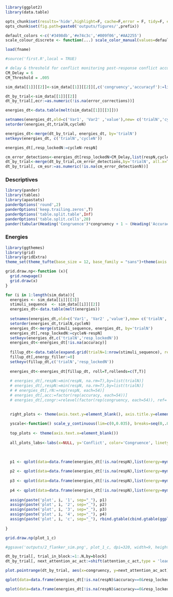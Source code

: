 ```r
library(ggplot2)
library(data.table)

opts_chunk$set(results='hide',highlight=F, cache=F,error = F, tidy=F, echo=F, message=F, warning=F, comment=NA, external=F,split=F, dpi=320, dev='png', dev.args = list(type='cairo'))
opts_chunk$set(fig.path=paste0('outputs/figures/',prefix))

default_colors <-c('#3498db','#e74c3c','#009f06','#AA2255')
scale_colour_discrete <- function(...) scale_color_manual(values=default_colors, ...)

load(fname)

#source('first.R',local = TRUE)

# delay & threshold for conflict monitoring post-response conflict accumulator for error detection
CM_Delay = 6
CM_Threshold = .005

sim_data[[1]][[2]]<-sim_data[[1]][[2]][,c('congruency','accuracyf'):=list(droplevels(factor(congruency, levels=c('compatible','neutral','incompatible'), labels=c('Compatible','Neutral','Incompatible'))),factor(accuracy, labels=c('Errors','Correct')))]

dt_by_trial<-sim_data[[1]][[2]]
dt_by_trial[,ecr:=as.numeric(!is.na(error_corrections))]

energies_dt<-data.table(melt(sim_data[[1]][[3]]))

setnames(energies_dt,old=c('Var1', 'Var2' ,'value'),new= c('trialN','cycleN','energy'))
setorder(energies_dt,trialN,cycleN)

energies_dt<-merge(dt_by_trial, energies_dt, by='trialN')
setkeyv(energies_dt, c('trialN','cycleN'))

energies_dt[,resp_lockedN:=cycleN-respN]

cm_error_detections<-energies_dt[resp_lockedN>CM_Delay,list(respN,cycleN,cum_energy=cumsum(energy) ),by=trialN][cum_energy>CM_Threshold,list(cm_error_detectionN=cycleN[1], cm_error_detection_energy=cum_energy[1]*1000),by=trialN]
dt_by_trial<-merge(dt_by_trial,cm_error_detections,by='trialN', all.x=T)
dt_by_trial[, cm_esr:=as.numeric(!is.na(cm_error_detectionN))]
```

### Descriptives
```r
library(pander)
library(tables)
library(apastats)
panderOptions('round',2)
panderOptions('keep.trailing.zeros',T)
panderOptions('table.split.table',Inf)
panderOptions('table.split.cells',20)
pander(tabular(Heading('Congruence')*congruency + 1 ~ (Heading('Accuracy')*accuracy*Format(digits=2)+(Heading()*accuracyf + 1) *(Heading('RT')*RTs+Heading('RM ESR')*ecr*Format(f.round())+Heading('CM ESR')*cm_esr*Format(f.round())))*Heading()*mymean+1, data = dt_by_trial))
```

### Energies


```r
library(ggthemes)
library(grid)
library(gridExtra)
theme_set(theme_tufte(base_size = 12, base_family = "sans")+theme(axis.line=element_line(),axis.line.x=element_line(),axis.line.y=element_line(),panel.grid=element_line(colour = 'darkgray',size = I(4)),legend.title=element_text(size=rel(1)), strip.text=element_text(size=rel(1)), axis.text=element_text(size=rel(1)), axis.title=element_text(size=rel(1)), legend.position	='right', plot.title=element_text(size=rel(1)), text=element_text(size=12), legend.text=element_text(size=rel(1))))

grid.draw.np<-function (x){
  grid.newpage()
  grid.draw(x)
}

for (i in 1:length(sim_data)){
  energies <- sim_data[[i]][[3]]
  stimuli_sequence  <- sim_data[[i]][[2]]
  energies_dt<-data.table(melt(energies))
  
  setnames(energies_dt,old=c('Var1', 'Var2' ,'value'),new= c('trialN','cycleN','energy'))
  setorder(energies_dt,trialN,cycleN)
  energies_dt<-merge(stimuli_sequence, energies_dt, by='trialN')
  energies_dt[,resp_lockedN:=cycleN-respN]
  setkeyv(energies_dt,c('trialN','resp_lockedN'))
  energies_dt<-energies_dt[!is.na(accuracy)]
  
  fillup_dt<-data.table(expand.grid(trialN=1:nrow(stimuli_sequence), resp_lockedN=-50:50))
  fillup_dt[,energy_filler:=0]
  setkeyv(fillup_dt,c('trialN','resp_lockedN'))
  
  energies_dt<-energies_dt[fillup_dt, roll=T,rollends=c(T,T)]
  
  # energies_dt[,respN:=min(respN, na.rm=T),by=list(trialN)]
  # energies_dt[,respN:=min(respN, na.rm=T),by=list(trialN)]
  # # energies_dt[,rN:=rep(respN, each=54)]
  # energies_dt[,acc:=factor(rep(accuracy, each=54))]
  # energies_dt[,congr:=relevel(factor(rep(congruency, each=54)), ref='incompatible')]
  

  right_plots <- theme(axis.text.y=element_blank(), axis.title.y=element_blank())
  
  yscale<-function() scale_y_continuous(lim=c(0,0.035), breaks=seq(0,.03,.01))
  
  top_plots <- theme(axis.text.x=element_blank())
  
  all_plots_labs<-labs(x=NULL, y='Conflict', color='Congruence', linetype='Accuracy')
  

  
  p1 <- qplot(data=data.frame(energies_dt[!is.na(respN),list(energy=mymean(energy)), by=list(resp_lockedN,congruency,accuracyf)]), x=resp_lockedN,y=energy, linetype=accuracyf, color=congruency, geom='line', size=I(1))+ ggtitle('Response-locked')+scale_x_continuous(breaks=seq(-50,50,by=25))+top_plots+yscale()+all_plots_labs
  
  p2 <- qplot(data=data.frame(energies_dt[!is.na(respN),list(energy=mymean(energy)), by=list(cycleN,congruency,accuracyf)]), x=cycleN,y=energy, linetype=accuracyf, color=congruency, geom='line', size=I(1)) + ggtitle('Stimulus-locked') + right_plots + top_plots+yscale()+scale_x_continuous(breaks=seq(0,50,by=10))+all_plots_labs
  
  p3 <- qplot(data=data.frame(energies_dt[!is.na(respN),list(energy=mymean(energy)), by=list(resp_lockedN,accuracyf)]), x=resp_lockedN,y=energy, linetype=accuracyf,  geom='line', size=I(1))+scale_x_continuous(breaks=seq(-50,50,by=25))+yscale()+all_plots_labs
  
  p4 <- qplot(data=data.frame(energies_dt[!is.na(respN),list(energy=mymean(energy)), by=list(cycleN,accuracyf)]), x=cycleN,y=energy, linetype=accuracyf,  geom='line', size=I(1))+right_plots+yscale()+scale_x_continuous(breaks=seq(0,50,by=10))+all_plots_labs
  
  assign(paste('plot', i, '1', sep="_"), p1)
  assign(paste('plot', i, '2', sep="_"), p2)
  assign(paste('plot', i, '3', sep="_"), p3)
  assign(paste('plot', i, '4', sep="_"), p4)
  assign(paste('plot', i, 'c', sep="_"), rbind.gtable(cbind.gtable(ggplotGrob(p1+theme(legend.position='none')),ggplotGrob(p2)),cbind.gtable(ggplotGrob(p3+theme(legend.position='none')),ggplotGrob(p4))))
  
}

grid.draw.np(plot_1_c)

#ggsave('outputs/2_flanker_sim.png', plot_1_c, dpi=320, width=9, height=7,limitsize = F, type = "cairo-png")
```


```r
dt_by_trial[, trial_in_block:=1:.N,by=block]
dt_by_trial[, next_attention_ac_act:=shift(attention_c_act,type = 'lead'),by=block]

plot.pointrange(dt_by_trial, aes(x=congruency, y=next_attention_ac_act))+ggtitle('Post-conflict adaptation of attention')+labs(x=NULL, y='Attention to central item on trial N+1')

qplot(data=data.frame(energies_dt[!is.na(respN)&accuracy==0&resp_lockedN>CM_Delay,][order(trialN, cycleN)][,list(resp_lockedN,energy=cumsum(energy)-energy[1]), by=list(trialN,congruency,accuracyf)][,list(energy=mymean(energy)), by=list(resp_lockedN,congruency,accuracyf)]), x=resp_lockedN,y=energy, linetype=accuracyf, color=congruency, geom='line', size=I(1))+ ggtitle(sprintf('Post-response cumulative conflict (delay = %g)',CM_Delay))+all_plots_labs

qplot(data=data.frame(energies_dt[!is.na(respN)&accuracy==0&resp_lockedN>=0,][order(trialN, cycleN)][,list(resp_lockedN,energy=cumsum(energy)), by=list(trialN,congruency,accuracyf)][,list(energy=mymean(energy)), by=list(resp_lockedN,congruency,accuracyf)]), x=resp_lockedN,y=energy, linetype=accuracyf, color=congruency, geom='line', size=I(1))+ ggtitle(sprintf('Post-response cumulative conflict (delay = 0)',CM_Delay))+all_plots_labs

```